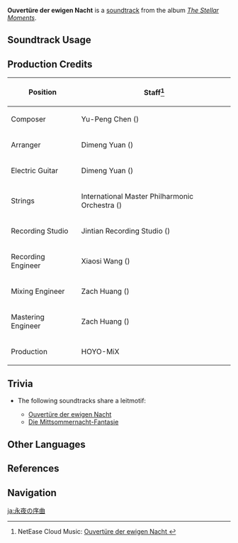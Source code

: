 {{Soundtrack Infobox
|image          = The Stellar Moments.png
|album          = The Stellar Moments
|number         = 05
|featured       =
|featured2      =
|featured3      =
|featured_disc  =
|featured_disc2 =
|featured_disc3 =
|youtube_id     = E82Xb0muwBI
|spotify_id     = 6Ta8BVRQqFVkGATsEIB7kP
|previous       = Flaming Fry
|next           = Sieh an, mein Sommernachtgarten!
}}
'''Ouvertüre der ewigen Nacht''' is a [[soundtrack]] from the album ''[[The Stellar Moments]]''.

==Soundtrack Usage==
{{Soundtrack Usage
|mediaoriginal = Character Demo;;Fischl
|quest     = 
|location  = 
|domain    = 
}}

==Production Credits==
{| class="wikitable"
! Position
! Staff<ref>NetEase Cloud Music: [https://music.163.com/#/song?id=1817410053 Ouvertüre der ewigen Nacht {{zh|永夜的序曲}}]</ref>
|-
! Composer
| Yu-Peng Chen ({{zh|陈致逸}})
|-
! Arranger
| Dimeng Yuan ({{zh|苑迪萌}})
|-
! Electric Guitar
| Dimeng Yuan ({{zh|苑迪萌}})
|-
! Strings
| International Master Philharmonic Orchestra ({{zh|国际首席爱乐乐团}})
|-
! Recording Studio
| Jintian Recording Studio ({{zh|金田录音棚}})
|-
! Recording Engineer
| Xiaosi Wang ({{zh|王小四}})
|-
! Mixing Engineer
| Zach Huang ({{zh|黄巍}})
|-
! Mastering Engineer
| Zach Huang ({{zh|黄巍}})
|-
! Production
| HOYO-MiX
|}

==Trivia==
* <section begin="FischlLeitmotif1" />The following soundtracks share a leitmotif:
** [[Ouvertüre der ewigen Nacht]]
** [[Die Mittsommernacht-Fantasie]]<section end="FischlLeitmotif1" />

==Other Languages==
{{Other Languages
|en       = Ouvertüre der ewigen Nacht
|en_tl    = Overture of the Eternal Night
|en_lang  = de
|zhs      = 永夜的序曲
|zhs_rm   = Yǒngyè de Xùqǔ
|zht      = 永夜的序曲
|zht_rm   = Yǒngyè de Xùqǔ
|zh_tl    = Overture of Eternal Night
|ja       = 永夜の序曲
|ja_rm    = Eiya no Jokyoku
|ja_tl    = Overture of Eternal Night
|ko       = {{tt|영원|永遠}}한 밤의 {{tt|서곡|序曲}}
|ko_rm    = Yeongwonhan Bam-ui Seogok
|ko_tl    = Overture of Eternal Night
}}

==References==
{{Reflist}}

==Navigation==
{{Soundtrack Navbox|The Stellar Moments}}

[[ja:永夜の序曲]]